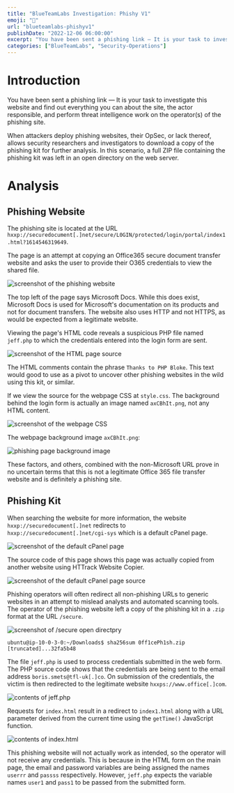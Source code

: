 ```yaml
---
title: "BlueTeamLabs Investigation: Phishy V1"
emoji: "🎣"
url: "blueteamlabs-phishyv1"
publishDate: "2022-12-06 06:00:00"
excerpt: "You have been sent a phishing link — It is your task to investigate this website and find out everything you can about the site, the actor responsible, and perform threat intelligence work on the operator(s) of the phishing site."
categories: ["BlueTeamLabs", "Security-Operations"]
---
```


# Introduction

You have been sent a phishing link — It is your task to investigate this website and find out everything you can about the site, the actor responsible, and perform threat intelligence work on the operator(s) of the phishing site.

When attackers deploy phishing websites, their OpSec, or lack thereof, allows security researchers and investigators to download a copy of the phishing kit for further analysis. In this scenario, a full ZIP file containing the phishing kit was left in an open directory on the web server.

# Analysis

## Phishing Website

The phishing site is located at the URL `hxxp://securedocument[.]net/secure/L0GIN/protected/login/portal/index1.html?1614546319649`.

The page is an attempt at copying an Office365 secure document transfer website and asks the user to provide their O365 credentials to view the shared file.

![screenshot of the phishing website](https://imgur.com/Z6Ac2Aq.png)

The top left of the page says Microsoft Docs. While this does exist, Microsoft Docs is used for Microsoft's documentation on its products and not for document transfers. The website also uses HTTP and not HTTPS, as would be expected from a legitimate website.

Viewing the page's HTML code reveals a suspicious PHP file named `jeff.php` to which the credentials entered into the login form are sent.

![screenshot of the HTML page source](https://imgur.com/QYVa3G7.png)

The HTML comments contain the phrase `Thanks to PHP Bloke`. This text would good to use as a pivot to uncover other phishing websites in the wild using this kit, or similar.

If we view the source for the webpage CSS at `style.css`. The background behind the login form is actually an image named `axCBhIt.png`, not any HTML content.

![screenshot of the webpage CSS](https://imgur.com/5I4vKMf.png)

The webpage background image `axCBhIt.png`:

![phishing page background image](https://imgur.com/19WUriN.png)

These factors, and others, combined with the non-Microsoft URL prove in no uncertain terms that this is not a legitimate Office 365 file transfer website and is definitely a phishing site.

## Phishing Kit

When searching the website for more information, the website `hxxp://securedocument[.]net` redirects to `hxxp://securedocument[.]net/cgi-sys` which is a default cPanel page.

![screenshot of the default cPanel page](https://imgur.com/j02pCbD.png)

The source code of this page shows this page was actually copied from another website using HTTrack Website Copier.

![screenshot of the default cPanel page source](https://imgur.com/EIA7v3o.png)

Phishing operators will often redirect all non-phishing URLs to generic websites in an attempt to mislead analysts and automated scanning tools.
The operator of the phishing website left a copy of the phishing kit in a `.zip` format at the URL `/secure`.

![screenshot of /secure open directpry](https://imgur.com/GJBgUHi.png)

```
ubuntu@ip-10-0-3-0:~/Downloads$ sha256sum 0ff1cePh1sh.zip
[truncated]...32fa5b48
```

The file `jeff.php` is used to process credentials submitted in the web form. The PHP source code shows that the credentials are being sent to the email address `boris.smets@tfl-uk[.]co`. On submission of the credentials, the victim is then redirected to the legitimate website `hxxps://www.office[.]com`.

![contents of jeff.php](https://imgur.com/76FPPnO.png)

Requests for `index.html` result in a redirect to `index1.html` along with a URL parameter derived from the current time using the `getTime()` JavaScript function.

![contents of index.html](https://imgur.com/SYHGJYQ.png)

This phishing website will not actually work as intended, so the operator will not receive any credentials. This is because in the HTML form on the main page, the email and password variables are being assigned the names `userrr` and `passss` respectively. However, `jeff.php` expects the variable names `user1` and `pass1` to be passed from the submitted form.
